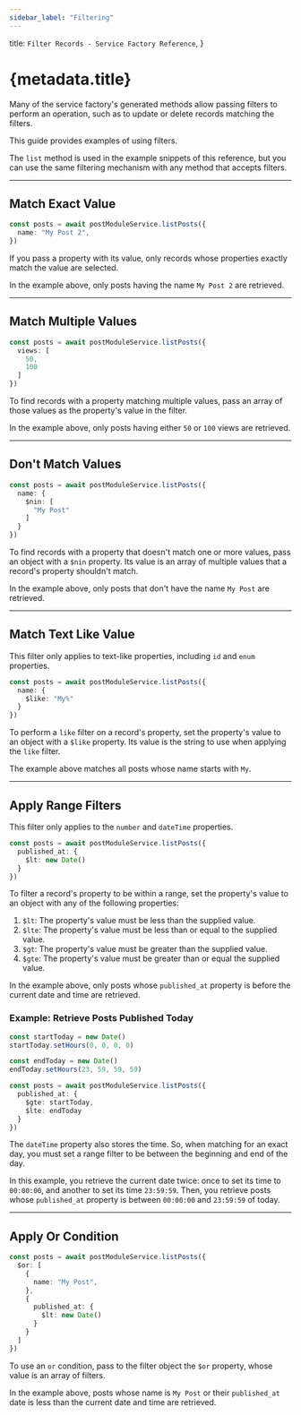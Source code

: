 ```yaml
---
sidebar_label: "Filtering"
---
```


  title: `Filter Records - Service Factory Reference`,
}

# {metadata.title}

Many of the service factory's generated methods allow passing filters to perform an operation, such as to update or delete records matching the filters.

This guide provides examples of using filters.

<Note>

The `list` method is used in the example snippets of this reference, but you can use the same filtering mechanism with any method that accepts filters.

</Note>

---

## Match Exact Value

```ts
const posts = await postModuleService.listPosts({
  name: "My Post 2",
})
```

If you pass a property with its value, only records whose properties exactly match the value are selected.

In the example above, only posts having the name `My Post 2` are retrieved.

---

## Match Multiple Values

```ts
const posts = await postModuleService.listPosts({
  views: [
    50,
    100
  ]
})
```

To find records with a property matching multiple values, pass an array of those values as the property's value in the filter.

In the example above, only posts having either `50` or `100` views are retrieved.

---

## Don't Match Values

```ts
const posts = await postModuleService.listPosts({
  name: {
    $nin: [
      "My Post"
    ]
  }
})
```

To find records with a property that doesn't match one or more values, pass an object with a `$nin` property. Its value is an array of multiple values that a record's property shouldn't match.

In the example above, only posts that don't have the name `My Post` are retrieved.

---

## Match Text Like Value

<Note>

This filter only applies to text-like properties, including `id` and `enum` properties.

</Note>

```ts
const posts = await postModuleService.listPosts({
  name: {
    $like: "My%"
  }
})
```

To perform a `like` filter on a record's property, set the property's value to an object with a `$like` property. Its value is the string to use when applying the `like` filter.

The example above matches all posts whose name starts with `My`.

---

## Apply Range Filters

<Note>

This filter only applies to the `number` and `dateTime` properties.

</Note>

```ts
const posts = await postModuleService.listPosts({
  published_at: {
    $lt: new Date()
  }
})
```

To filter a record's property to be within a range, set the property's value to an object with any of the following properties:

1. `$lt`: The property's value must be less than the supplied value.
2. `$lte`: The property's value must be less than or equal to the supplied value.
3. `$gt`: The property's value must be greater than the supplied value.
4. `$gte`: The property's value must be greater than or equal the supplied value.

In the example above, only posts whose `published_at` property is before the current date and time are retrieved.

### Example: Retrieve Posts Published Today

```ts
const startToday = new Date()
startToday.setHours(0, 0, 0, 0)

const endToday = new Date()
endToday.setHours(23, 59, 59, 59)

const posts = await postModuleService.listPosts({
  published_at: {
    $gte: startToday,
    $lte: endToday
  }
})
```

The `dateTime` property also stores the time. So, when matching for an exact day, you must set a range filter to be between the beginning and end of the day.

In this example, you retrieve the current date twice: once to set its time to `00:00:00`, and another to set its time `23:59:59`. Then, you retrieve posts whose `published_at` property is between `00:00:00` and `23:59:59` of today.

---

## Apply Or Condition

```ts
const posts = await postModuleService.listPosts({
  $or: [
    {
      name: "My Post",
    },
    {
      published_at: {
        $lt: new Date()
      }
    }
  ]
})
```

To use an `or` condition, pass to the filter object the `$or` property, whose value is an array of filters.

In the example above, posts whose name is `My Post` or their `published_at` date is less than the current date and time are retrieved.
